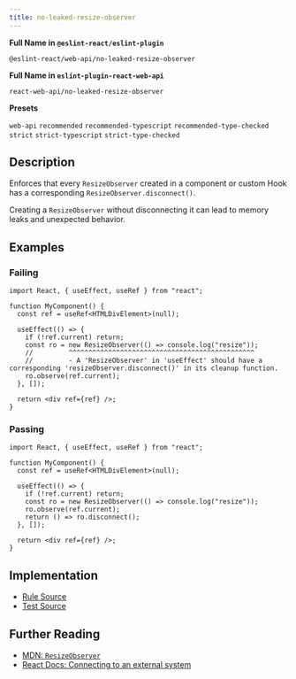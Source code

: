 ```yaml
---
title: no-leaked-resize-observer
---
```


**Full Name in `@eslint-react/eslint-plugin`**

```plain copy
@eslint-react/web-api/no-leaked-resize-observer
```

**Full Name in `eslint-plugin-react-web-api`**

```plain copy
react-web-api/no-leaked-resize-observer
```

**Presets**

`web-api`
`recommended`
`recommended-typescript`
`recommended-type-checked`
`strict`
`strict-typescript`
`strict-type-checked`

## Description

Enforces that every `ResizeObserver` created in a component or custom Hook has a corresponding `ResizeObserver.disconnect()`.

Creating a `ResizeObserver` without disconnecting it can lead to memory leaks and unexpected behavior.

## Examples

### Failing

```tsx
import React, { useEffect, useRef } from "react";

function MyComponent() {
  const ref = useRef<HTMLDivElement>(null);

  useEffect(() => {
    if (!ref.current) return;
    const ro = new ResizeObserver(() => console.log("resize"));
    //         ^^^^^^^^^^^^^^^^^^^^^^^^^^^^^^^^^^^^^^^^^^^^^^^
    //         - A 'ResizeObserver' in 'useEffect' should have a corresponding 'resizeObserver.disconnect()' in its cleanup function.
    ro.observe(ref.current);
  }, []);

  return <div ref={ref} />;
}
```

### Passing

```tsx
import React, { useEffect, useRef } from "react";

function MyComponent() {
  const ref = useRef<HTMLDivElement>(null);

  useEffect(() => {
    if (!ref.current) return;
    const ro = new ResizeObserver(() => console.log("resize"));
    ro.observe(ref.current);
    return () => ro.disconnect();
  }, []);

  return <div ref={ref} />;
}
```

## Implementation

- [Rule Source](https://github.com/Rel1cx/eslint-react/tree/main/packages/plugins/eslint-plugin-react-web-api/src/rules/no-leaked-resize-observer.ts)
- [Test Source](https://github.com/Rel1cx/eslint-react/tree/main/packages/plugins/eslint-plugin-react-web-api/src/rules/no-leaked-resize-observer.spec.ts)

## Further Reading

- [MDN: `ResizeObserver`](https://developer.mozilla.org/en-US/docs/Web/API/ResizeObserver)
- [React Docs: Connecting to an external system](https://react.dev/reference/react/useEffect#connecting-to-an-external-system)
